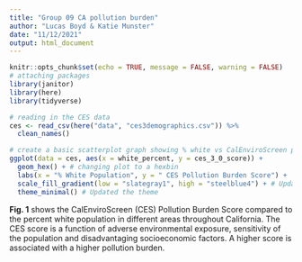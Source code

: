 ```yaml
---
title: "Group 09 CA pollution burden"
author: "Lucas Boyd & Katie Munster"
date: "11/12/2021"
output: html_document
---
```


```r
knitr::opts_chunk$set(echo = TRUE, message = FALSE, warning = FALSE)
# attaching packages
library(janitor)
library(here)
library(tidyverse)
```

```r
# reading in the CES data
ces <- read_csv(here("data", "ces3demographics.csv")) %>% 
  clean_names()
```

```r
# create a basic scatterplot graph showing % white vs CalEnviroScreen pollution burden score
ggplot(data = ces, aes(x = white_percent, y = ces_3_0_score)) +
  geom_hex() + # changing plot to a hexbin
  labs(x = "% White Population", y = " CES Pollution Burden Score") +
  scale_fill_gradient(low = "slategray1", high = "steelblue4") + # Updated the fill color gradient
  theme_minimal() # Updated the theme
```

**Fig. 1** shows the CalEnviroScreen (CES) Pollution Burden Score compared to the percent white population in different areas throughout California. The CES score is a function of adverse environmental exposure, sensitivity of the population and disadvantaging socioeconomic factors. A higher score is associated with a higher pollution burden. 

